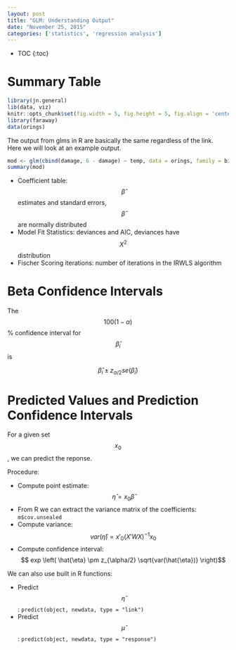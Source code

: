 ```yaml
---
layout: post
title: "GLM: Understanding Output"
date: "November 25, 2015"
categories: ['statistics', 'regression analysis']
---
```


* TOC
{:toc}

# Summary Table
```r
library(jn.general)
lib(data, viz)
knitr::opts_chunk$set(fig.width = 5, fig.height = 5, fig.align = 'center')
library(faraway)
data(orings)
```

The output from glms in R are basically the same regardless of the link. Here we will look at an example output. 

```r
mod <- glm(cbind(damage, 6 - damage) ~ temp, data = orings, family = binomial)
summary(mod)
```

* Coefficient table: $$\hat{\beta}$$ estimates and standard errors, $$\hat{\beta}$$ are normally distributed
* Model Fit Statistics: deviances and AIC, deviances have $$X^2$$ distribution
* Fischer Scoring iterations: number of iterations in the IRWLS algorithm

# Beta Confidence Intervals
The $$100(1 - \alpha)$$% confidence interval for $$\hat{\beta}_i$$ is 

$$\hat{\beta}_i \pm z_{\alpha /2} se(\hat{\beta}_i)$$

# Predicted Values and Prediction Confidence Intervals
For a given set $$ x_0 $$, we can predict the reponse.

Procedure:

* Compute point estimate: $$ \hat{\eta} = x_0 \hat{\beta} $$
* From R we can extract the variance matrix of the coefficients: `m$cov.unsealed`
* Compute variance: $$ var(\hat{\eta}) = x'_0 (X'WX)^{-1} x_0$$
* Compute confidence interval: $$ exp \left( \hat{\eta} \pm z_{\alpha/2} \sqrt{var(\hat{\eta})} \right)$$

We can also use built in R functions:

* Predict $$\hat{\eta}$$: `predict(object, newdata, type = "link")`
* Predict $$\hat{\mu}$$: `predict(object, newdata, type = "response")`